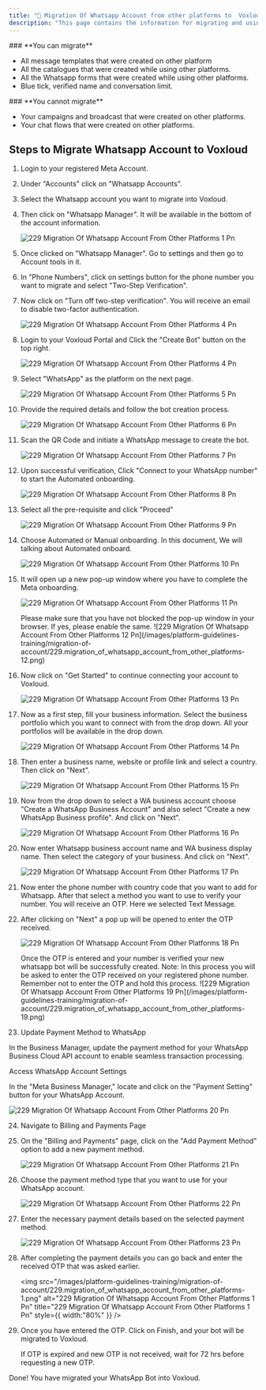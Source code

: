 ```yaml
---
title: "🐧 Migration Of Whatsapp Account from other platforms to  Voxloud."
description: "This page contains the information for migrating and using your whatsapp account that was created on other platforms in  Voxloud."
---
```


<Check>
  ### **You can migrate**

  - All message templates that were created on other platform
  - All the catalogues that were created while using other platforms.
  - All the Whatsapp forms that were created while using other platforms.
  - Blue tick, verified name and conversation limit.
</Check>

<Warning>
  ### **You cannot migrate**

  - Your campaigns and broadcast that were created on other platforms.
  - Your chat flows that were created on other platforms.
</Warning>

## **Steps to Migrate Whatsapp Account to  Voxloud**

 1. Login to your registered Meta Account.
 2. Under "Accounts" click on "Whatsapp Accounts".
 3. Select the Whatsapp account you want to migrate into  Voxloud.
 4. Then click on "Whatsapp Manager". It will be available in the bottom of the account information.

    ![229 Migration Of Whatsapp Account From Other Platforms 1 Pn](/images/platform-guidelines-training/migration-of-account/229.migration_of_whatsapp_account_from_other_platforms-2.png)
 5. Once clicked on "Whatsapp Manager". Go to settings and then go to Account tools in it.
 6. In "Phone Numbers", click on settings button for the phone number you want to migrate and select "Two-Step Verification".
 7. Now click on "Turn off two-step verification". You will receive an email to disable two-factor authentication.

    ![229 Migration Of Whatsapp Account From Other Platforms 4 Pn](/images/platform-guidelines-training/migration-of-account/229.migration_of_whatsapp_account_from_other_platforms-3.png)
 8. Login to your  Voxloud Portal and Click the "Create Bot" button on the top right.

    ![229 Migration Of Whatsapp Account From Other Platforms 4 Pn](/images/platform-guidelines-training/migration-of-account/229.migration_of_whatsapp_account_from_other_platforms-4.png)
 9. Select "WhatsApp" as the platform on the next page.

    ![229 Migration Of Whatsapp Account From Other Platforms 5 Pn](/images/platform-guidelines-training/migration-of-account/229.migration_of_whatsapp_account_from_other_platforms-5.png)
10. Provide the required details and follow the bot creation process.

    ![229 Migration Of Whatsapp Account From Other Platforms 6 Pn](/images/platform-guidelines-training/migration-of-account/229.migration_of_whatsapp_account_from_other_platforms-6.png)
11. Scan the QR Code and initiate a WhatsApp message to create the bot.

    ![229 Migration Of Whatsapp Account From Other Platforms 7 Pn](/images/platform-guidelines-training/migration-of-account/229.migration_of_whatsapp_account_from_other_platforms-7.png)
12. Upon successful verification, Click "Connect to your WhatsApp number" to start the Automated onboarding.

    ![229 Migration Of Whatsapp Account From Other Platforms 8 Pn](/images/platform-guidelines-training/migration-of-account/229.migration_of_whatsapp_account_from_other_platforms-8.png)
13. Select all the pre-requisite and click "Proceed"

    ![229 Migration Of Whatsapp Account From Other Platforms 9 Pn](/images/platform-guidelines-training/migration-of-account/229.migration_of_whatsapp_account_from_other_platforms-9.png)
14. Choose Automated or Manual onboarding. In this document, We will talking about Automated onboard.

    ![229 Migration Of Whatsapp Account From Other Platforms 10 Pn](/images/platform-guidelines-training/migration-of-account/229.migration_of_whatsapp_account_from_other_platforms-10.png)
15. It will open up a new pop-up window where you have to complete the Meta onboarding.

    ![229 Migration Of Whatsapp Account From Other Platforms 11 Pn](/images/platform-guidelines-training/migration-of-account/229.migration_of_whatsapp_account_from_other_platforms-11.png)

    <Info>
      Please make sure that you have not blocked the pop-up window in your browser. If yes, please enable the same.
    </Info>
    ![229 Migration Of Whatsapp Account From Other Platforms 12 Pn](/images/platform-guidelines-training/migration-of-account/229.migration_of_whatsapp_account_from_other_platforms-12.png)
16. Now click on "Get Started" to continue connecting your account to  Voxloud.

    ![229 Migration Of Whatsapp Account From Other Platforms 13 Pn](/images/platform-guidelines-training/migration-of-account/229.migration_of_whatsapp_account_from_other_platforms-13.png)
17. Now as a first step, fill your business information. Select the business portfolio which you want to connect with from the drop down. All your portfolios will be available in the drop down.

    ![229 Migration Of Whatsapp Account From Other Platforms 14 Pn](/images/platform-guidelines-training/migration-of-account/229.migration_of_whatsapp_account_from_other_platforms-14.png)
18. Then enter a business name, website or profile link and select a country. Then click on "Next".

    ![229 Migration Of Whatsapp Account From Other Platforms 15 Pn](/images/platform-guidelines-training/migration-of-account/229.migration_of_whatsapp_account_from_other_platforms-15.png)
19. Now from the drop down to select a WA business account choose "Create a WhatsApp Business Account" and also select "Create a new WhatsApp Business profile". And click on "Next".

    ![229 Migration Of Whatsapp Account From Other Platforms 16 Pn](/images/platform-guidelines-training/migration-of-account/229.migration_of_whatsapp_account_from_other_platforms-16.png)
20. Now enter Whatsapp business account name and WA business display name. Then select the category of your business. And click on "Next".

    ![229 Migration Of Whatsapp Account From Other Platforms 17 Pn](/images/platform-guidelines-training/migration-of-account/229.migration_of_whatsapp_account_from_other_platforms-17.png)
21. Now enter the phone number with country code that you want to add for Whatsapp. After that select a method you want to use to verify your number. You will receive an OTP. Here we selected Text Message.
22. After clicking on "Next" a pop up will be opened to enter the OTP received.

    ![229 Migration Of Whatsapp Account From Other Platforms 18 Pn](/images/platform-guidelines-training/migration-of-account/229.migration_of_whatsapp_account_from_other_platforms-18.png)

    <Info>
      Once the OTP is entered and your number is verified your new whatsapp bot will be successfully created.
    </Info>
    <Info>
      Note: In this process you will be asked to enter the OTP received on your registered phone number. Remember not to enter the OTP and hold this process.
    </Info>
    ![229 Migration Of Whatsapp Account From Other Platforms 19 Pn](/images/platform-guidelines-training/migration-of-account/229.migration_of_whatsapp_account_from_other_platforms-19.png)
23. Update Payment Method to WhatsApp

In the Business Manager, update the payment method for your WhatsApp Business Cloud API account to enable seamless transaction processing.

Access WhatsApp Account Settings

In the "Meta Business Manager," locate and click on the "Payment Setting" button for your WhatsApp Account.

![229 Migration Of Whatsapp Account From Other Platforms 20 Pn](/images/platform-guidelines-training/migration-of-account/229.migration_of_whatsapp_account_from_other_platforms-20.png)

24. Navigate to Billing and Payments Page
25. On the "Billing and Payments" page, click on the "Add Payment Method" option to add a new payment method.

    ![229 Migration Of Whatsapp Account From Other Platforms 21 Pn](/images/platform-guidelines-training/migration-of-account/229.migration_of_whatsapp_account_from_other_platforms-21.png)
26. Choose the payment method type that you want to use for your WhatsApp account.

    ![229 Migration Of Whatsapp Account From Other Platforms 22 Pn](/images/platform-guidelines-training/migration-of-account/229.migration_of_whatsapp_account_from_other_platforms-22.png)
27. Enter the necessary payment details based on the selected payment method.

    ![229 Migration Of Whatsapp Account From Other Platforms 23 Pn](/images/platform-guidelines-training/migration-of-account/229.migration_of_whatsapp_account_from_other_platforms-23.png)
28. After completing the payment details you can go back and enter the received OTP that was asked earlier.

    <img
      src="/images/platform-guidelines-training/migration-of-account/229.migration_of_whatsapp_account_from_other_platforms-1.png"
      alt="229 Migration Of Whatsapp Account From Other Platforms 1 Pn"
      title="229 Migration Of Whatsapp Account From Other Platforms 1 Pn"
      style={{ width:"80%" }}
    />
29. Once you have entered the OTP. Click on Finish, and your bot will be migrated to  Voxloud.

    <Info>
      If OTP is expired and new OTP is not received, wait for 72 hrs before requesting a new OTP.
    </Info>

Done\! You have migrated your WhatsApp Bot into  Voxloud.